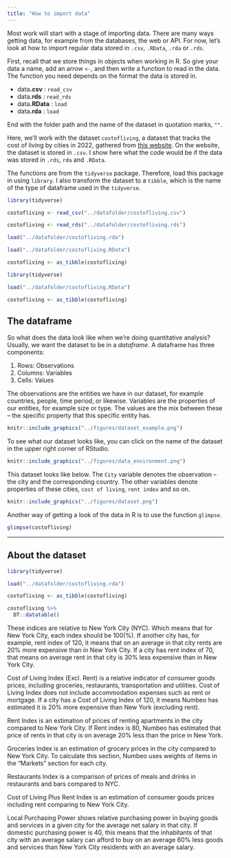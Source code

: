 ```yaml
---
title: "How to import data"
---
```


Most work will start with a stage of importing data. There are many ways getting data, for example from the databases, the web or API. For now, let's look at how to import regular data stored in `.csv`, `.RData`, `.rda` or `.rds`.

First, recall that we store things in objects when working in R. So give your data a name, add an arrow `<-`, and then write a function to read in the data. The function you need depends on the format the data is stored in.

-   data**.csv** : `read_csv`
-   data**.rds** : `read_rds`
-   data**.RData** : `load`
-   data**.rda** : `load`

End with the folder path and the name of the dataset in quotation marks, `""`.

Here, we'll work with the dataset `costofliving`, a dataset that tracks the cost of living by cities in 2022, gathered from [this website](https://www.kaggle.com/datasets/kkhandekar/cost-of-living-index-by-city-2022). On the website, the dataset is stored in `.csv`. I show here what the code would be if the data was stored in `.rds`, `rda` and `.RData`.

The functions are from the `tidyverse` package. Therefore, load this package in using `library`. I also transform the dataset to a `tibble`, which is the name of the type of dataframe used in the `tidyverse`.

```r

library(tidyverse)

costofliving <- read_csv("../datafolder/costofliving.csv")

costofliving <- read_rds("../datafolder/costofliving.rds")

load("../datafolder/costofliving.rda")

load("../datafolder/costofliving.RData")

costofliving <- as_tibble(costofliving)

```

```r
library(tidyverse)

load("../datafolder/costofliving.RData")

costofliving <- as_tibble(costofliving)
```

## The dataframe

So what does the data look like when we're doing quantitative analysis? Usually, we want the dataset to be in a *dataframe*. A dataframe has three components:

1.  Rows: Observations
2.  Columns: Variables
3.  Cells: Values

The observations are the entities we have in our dataset, for example countries, people, time period, or likewise. Variables are the properties of our entities, for example size or type. The values are the mix between these -- the specific property that this specific entity has.

```r
knitr::include_graphics("../figures/dataset_example.png")
```

To see what our dataset looks like, you can click on the name of the dataset in the upper right corner of RStudio.

```r
knitr::include_graphics("../figures/data_environment.png")
```

This dataset looks like below. The `City` variable denotes the observation -- the city and the corresponding country. The other variables denote properties of these cities, `cost of living`, `rent index` and so on.

```r
knitr::include_graphics("../figures/dataset.png")
```

Another way of getting a look of the data in R is to use the function `glimpse`.

```r
glimpse(costofliving)
```

------------------------------------------------------------------------

## About the dataset

```r

library(tidyverse)

load("../datafolder/costofliving.rda")

costofliving <- as_tibble(costofliving)

costofliving %>%
  DT::datatable()

```

These indices are relative to New York City (NYC). Which means that for New York City, each index should be 100(%). If another city has, for example, rent index of 120, it means that on an average in that city rents are 20% more expensive than in New York City. If a city has rent index of 70, that means on average rent in that city is 30% less expensive than in New York City.

Cost of Living Index (Excl. Rent) is a relative indicator of consumer goods prices, including groceries, restaurants, transportation and utilities. Cost of Living Index does not include accommodation expenses such as rent or mortgage. If a city has a Cost of Living Index of 120, it means Numbeo has estimated it is 20% more expensive than New York (excluding rent).

Rent Index is an estimation of prices of renting apartments in the city compared to New York City. If Rent index is 80, Numbeo has estimated that price of rents in that city is on average 20% less than the price in New York.

Groceries Index is an estimation of grocery prices in the city compared to New York City. To calculate this section, Numbeo uses weights of items in the "Markets" section for each city.

Restaurants Index is a comparison of prices of meals and drinks in restaurants and bars compared to NYC.

Cost of Living Plus Rent Index is an estimation of consumer goods prices including rent comparing to New York City.

Local Purchasing Power shows relative purchasing power in buying goods and services in a given city for the average net salary in that city. If domestic purchasing power is 40, this means that the inhabitants of that city with an average salary can afford to buy on an average 60% less goods and services than New York City residents with an average salary.

